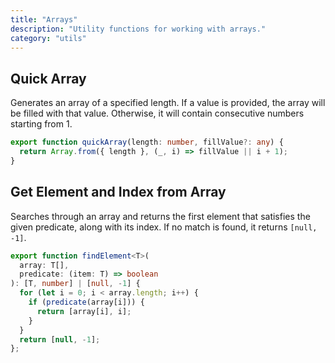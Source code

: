 ```yaml
---
title: "Arrays"
description: "Utility functions for working with arrays."
category: "utils"
---
```


## Quick Array

Generates an array of a specified length. If a value is provided, the array will be filled with that value. Otherwise, it will contain consecutive numbers starting from 1.

```typescript
export function quickArray(length: number, fillValue?: any) {
  return Array.from({ length }, (_, i) => fillValue || i + 1);
}
```

## Get Element and Index from Array

Searches through an array and returns the first element that satisfies the given predicate, along with its index. If no match is found, it returns `[null, -1]`.

```typescript
export function findElement<T>(
  array: T[],
  predicate: (item: T) => boolean
): [T, number] | [null, -1] {
  for (let i = 0; i < array.length; i++) {
    if (predicate(array[i])) {
      return [array[i], i];
    }
  }
  return [null, -1];
};
```
